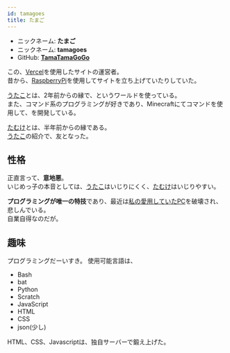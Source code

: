 ```yaml
---
id: tamagoes
title: たまご
---
```


 - ニックネーム: **たまご**
 - ニックネーム: **tamagoes**
 - GitHub: [**TamaTamaGoGo**](http://github.com/tamatamagogo)

この、[Vercel](https://vercel.com)を使用したサイトの運営者。  
昔から、[RaspberryPi](https://raspberrypi.org)を使用してサイトを立ち上げていたりしていた。 

[うたこ](/wiki/author/utako)とは、2年前からの縁で、<!--[うたまごワールド](/wiki/world/utamago-world)-->というワールドを使っている。  
また、コマンド系のプログラミングが好きであり、Minecraftにてコマンドを使用して、<!--[うたまごの戦闘用ワールド](/wiki/world/utamago-fight-world)-->を開発している。 

[たむけ](/wiki/author/tamuke)とは、半年前からの縁である。  
[うたこ](/wiki/author/utako)の紹介で、友となった。

## 性格
正直言って、**意地悪**。  
いじめっ子の本音としては、[うたこ](/wiki/author/utako)はいじりにくく、[たむけ](/wiki/author/tamuke)はいじりやすい。

**プログラミングが唯一の特技**であり、最近は[私の愛用していたPC](https://raspberrypi.org)を破壊され、悲しんでいる。  
自業自得なのだが。


## 趣味
プログラミングだーいすき。
使用可能言語は、
 - Bash
 - bat
 - Python
 - Scratch
 - JavaScript
 - HTML
 - CSS
 - json(少し)

HTML、CSS、Javascriptは、独自サーバーで鍛え上げた。
